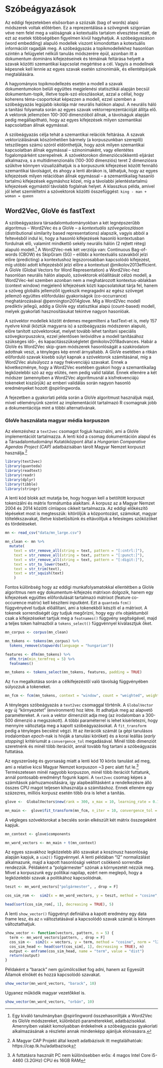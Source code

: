 # Szóbeágyazások

Az eddigi fejezetekben elsősorban a szózsák (bag of words) alapú módszerek voltak előtérben. Ez a reprezentálása a szövegnek szigorúan véve nem felel meg a valóságnak a kotextuális tartalom elvesztése miatt, de ezt az esetek többségében figyelmen kívül hagyhatjuk. A szóbeágyazáson (word embedding) alapuló modellek viszont kimondottan a kotextuális információt ragadják meg. A szóbeágyazás a topikmodellekhez hasonlóan szintén a felügyelet nélküli tanulás módszerére épül, azonban itt a dokumentum domináns kifejezéseinek és témáinak feltárása helyett a szavak közötti szemantikai kapcsolat megértése a cél. Vagyis a modellnek képesnek kell lennie az egyes szavak esetén szinonimáik, és ellentétpárjaik megtalálására.

A hagyományos topikmodellezés esetén a modell a szavak dokumentumokon belüli együttes megjelenési statisztikái alapján becsül dokumentum-topik, illetve topik-szó eloszlásokat, azzal a céllal, hogy koherens téma-csoportokat képezzen a modell, ezzel szemben a szóbeágyazás legújabb iskolája már neurális halókon alapul. A neurális háló a tanítási folyamata során az egyes szavak vektorreprezentációját állítja elő. A vektorok jellemzően 100-300 dimenzióból állnak, a távolságuk alapján pedig megállapítható, hogy az egyes kifejezések milyen szemantikai kapcsolatban állnak egymással.

A szóbeágyazás célja tehát a szemantikai relációk feltárása. A szavak vektorizálásának köszönhetően bármely (a korpuszunkban szereplő) tetszőleges számú szóról eldönthetjük, hogy azok milyen szemantikai kapcsolatban állnak egymással -- szinonimaként, vagy ellentétes fogalompárként szerepelnek. A szóvektorokon dimenziócsökkentő eljárást alkalmazva, s a multidimenzionális (100-300 dimenziós) teret 2 dimenziósra szűkítve könnyen vizualizálhatjuk is a korpuszunk kifejezései között fennálló szemantikai távolságot, és ahogy a lenti ábrákon is, láthatjuk, hogy az egyes kifejezések milyen relációban állnak egymással -- a szemantikailag hasanló tartalmú kifejezések egymáshoz közel, míg a távolabbi jelentéstartalmú kifejezések egymástól távolabb foglalnak helyet. A klasszkus példa, amivel jól lehet szemléltetni a szóvektorok közötti összefüggést: `king - man + woman = queen`

## Word2Vec, GloVe és fastText

A szóbeágyazásra társadalomtudományokban a két legnépszerűbb algoritmus -- Word2Vec és a GloVe -- a *kontextuális szövegeloszláson* (distributional similarity based representations) alapszik, vagyis abból a feltevésből indul ki, hogy a hasonló kifejezések hasonló kontextusban fordulnak elő, valamint mindkettő sekély neurális hálón (2 rejtett réteg) alapuló modell.[^szobeagyazas-1] A Word2Vec-nek két verziója van: Continuous Bag-of-words (CBOW) és SkipGram (SG) -- előbbi a kontextuális szavakból jelzi előre (predicting) a kontextushoz legszorosabban kapcsolódó kifejezést, míg utóbbi adott kifejezésből jelzi előre a kontextust @mikolov2013efficient. A GloVe (Global Vectors for Word Representation) a Word2Vec-hez hasonlóan neurális hálón alapuló, szóvektorok előállítását célzó modell, a Word2Vec-kel szemben azonban nem a meghatározott kontextus-ablakban (context window) megjelenő kifejezések közti kapcsolatokat tárja fel, hanem a szöveg globális jellemzőit igyekszik megragadni az egész szöveget jellemző együttes előfordulási gyakoriságok (co-occurrance) meghatározásával @pennington2014glove. Míg a Word2Vec modell prediktív jellegű, addig a GloVe egy statisztikai alapú (count-based) modell, melyek gyakorlati hasznosításukat tekintve nagyon hasonlóak.

[^szobeagyazas-1]: Egy kíváló tanulmányban @spirlingword összehasonlítják a Word2Vec és GloVe módszereket, különbözö paraméterekkel, adatbázisokkal. Amennyiben valakit komolyabban érdekelnek a szóbeágyazás gyakorlati alkalmazásának a részletei annak mindenképp ajánljuk elolvasásra.

A szóvektor modellek között érdemes megemlíteni a fastText-et is, mely 157 nyelvre kínál (köztük magyarra is) a szóbeágyazás módszeren alapuló, előre tanított szóvektorokat, melyet tovább lehet tanítani speciális szövegkorpuszokra, ezzel jelentősen lerövidítve a modell tanításához szükséges idő-, és kapacitásszükségletet @mikolov2018advances. Habár a GloVe és Word2Vec skip-gram módszerek hasonlóságát a szakirodalom adottnak veszi, a tényleges kép ennél árnyaltabb. A GloVe esetében a ritkán előforduló szavak kisebb súlyt kapnak a szóvektorok számításánal, míg a Word2Vec alulsúlyozz a nagy frekvenciájú szavakat. Ennek a következménye, hogy a Word2Vec esetében gyakori hogy a szemantikailag legközelebbi szó az egy elütés, nem pedig valid találat. Ennek ellenére a két módszer (amennyiben a Word2Vec algoritmusnál a kisfrekvenciájú tokeneket kiszűrjük) az emberi validálás során nagyon hasonló eredményeket hozott @spirlingworda.

A fejezetben a gyakorlati példa során a GloVe algoritmust használjuk majd, mivel véleményünk szerint az implementációt tartalmazó R csomagnak jobb a dokumentációja mint a többi alternatívának.

### GloVe használata magyar média korpuszon

Az elemzéshez a `text2vec` csomagot fogjuk használni, ami a GloVe implementációt tartalmazza. A lenti kód a csomag dokumentáción alapul és a Társadalomtudományi Kutatóközpont által a *Hungarian Comparative Agendas Project (CAP)* adatbázisában tárolt Magyar Nemzet korpuszt használja.[^cap-link]

[^cap-link]: A Magyar CAP Projekt által kezelt adatbázisok itt megtalálhatóak: https://cap.tk.hu/adatbazisok


```r
library(text2vec)
library(quanteda)
library(readtext)
library(readr)
library(dplyr)
library(tibble)
library(stringr)
```

A lenti kód blokk azt mutatja be, hogy hogyan kell a betöltött korpuszt tokenizálni és mátrix formátumba alakítani. A korpusz az a Magyar Nemzet 2004 és 2014 közötti címlapos cikkeit tartalmazza. Az eddigi előkészítő lépéseket most is megtesszük: kitöröljük a központozást, számokat, magyar töltelékszavakat, illetve kisbetűsítünk és eltávolítjuk a felesleges szóközöket és tördeléseket.

```r
mn <- read_csv("data/mn_large.csv")

mn_clean <- mn %>% 
  mutate(
    text = str_remove_all(string = text, pattern = "[:cntrl:]"),
    text = str_remove_all(string = text, pattern = "[:punct:]"),
    text = str_remove_all(string = text, pattern = "[:digit:]"),
    text = str_to_lower(text),
    text = str_trim(text),
    text = str_squish(text)
    )
```


Fontos különbség hogy az eddigi munkafolyamatokkal ellentétben a GloVe algoritmus nem egy dokumentum-kifejezés mátrixon dolgozik, hanem egy kifejezések együttes előfordulását tartalmazó mátrixot (feature co-occurence matrix) kell készíteni inputként. Ezt a `quanteda` `fcm()` függvényével tudjuk előállítani, ami a tokenekből készíti el a mátrixot. A tokenek sorrendiségét úgy tudjuk megőrízni, hogy egy `dfm` objektumból csak a kifejezéseket tartjuk meg a `featnames()` függvény segítségével, majd a teljes token halmazból a `tokens_select()` függvénnyel kiválasztjuk őket.

```r
mn_corpus <- corpus(mn_clean)

mn_tokens <- tokens(mn_corpus) %>% 
  tokens_remove(stopwords(language = "hungarian"))

features <- dfm(mn_tokens) %>% 
  dfm_trim(min_termfreq = 5) %>% 
  featnames()

mn_tokens <- tokens_select(mn_tokens, features, padding = TRUE)

```


Az `fcm` megalkotása során a célkifejezéstől való távolság függvényében súlyozzuk a tokeneket.

```r
mn_fcm <- fcm(mn_tokens, context = "window", count = "weighted", weights = 1 / (1:5), tri = TRUE)
```

A tényleges szóbeágyazás a `text2vec` csomaggal történik. A `GlobalVector` egy új "környezetet" (environment) hoz létre. Itt adhatjuk meg az alapvető paramétereket. A `rank` a vektor dimenziót adja meg (az irodalomban a 300-500 dimenzió a megszokott). A többi paraméterrel is lehet kísérletezni, hogy mennyire változtatja meg a kapott szóbeágyazásokat. A `fit_transform` pedig a tényleges becslést végzi. Itt az iterációk számát (a gépi tanulásos irodalomban *epoch*-nak is hívják a tanulási köröket) és a korai leállás (*early stopping*) kritériumát a `convergence_tol` megadásával. Minél több dimenziót szeretnénk és minél több iterációt, annál tovább fog tartani a szóbeágyazás futtatása. 

Az egyszerűség és gyorsaság miatt a lenti kód 10 körös tanulást ad meg, ami a relatíve kicsi Magyar Nemzet korpuszon ~3 perc alatt fut le.[^config] Természetesen minél nagyobb korpuszon, minél több iterációt futtatunk, annál pontosabb eredményt fogunk kapni. A `text2vec` csomag képes a számítások párhuzamosítására, így alapbeállításként a rendelkezésre álló összes CPU magot teljesen kihasználja a számításhoz. Ennek ellenére egy százezres, milliós korpusz esetén több óra is lehet a tanítás.

[^config]: A futtatásra használt PC nem különösebben erős: 4 magos Intel Core i5-4460 (3.2GHz) CPU és 16GB RAM 

```r
glove <-  GlobalVectors$new(rank = 300, x_max = 10, learning_rate = 0.1)

mn_main <-  glove$fit_transform(mn_fcm, n_iter = 10, convergence_tol = 0.01)
```

A végleges szóvektorokat a becslés során elkészült két mátrix összegeként kapjuk.

```r
mn_context <- glove$components

mn_word_vectors <- mn_main + t(mn_context)
```


Az egyes szavakhoz legközelebb álló szavakat a koszinusz hasonlóság alapján kapjuk, a `sim2()` függvénnyel. A lenti példában "l2" normalizálást alkalmazunk, majd a kapott hasonlósági vektort csökkenő sorrendbe rendezzük. Példaként a "polgármester" szónak a környezetét nézzük meg. Mivel a korpuszunk egy politikai napilap, ezért nem meglepő, hogy a legközelebbi szavak a politikához kapcsolódnak. 

```r
teszt <- mn_word_vectors["polgármester", , drop = F]

cos_sim_rom <-  sim2(x = mn_word_vectors, y = teszt, method = "cosine", norm = "l2")

head(sort(cos_sim_rom[, 1], decreasing = TRUE), 5)
```

A lenti `show_vector()` függvényt definiálva a kapott eredmény egy data frame lesz, és az `n` változtatásával a kapcsolódó szavak számát is könnyen változtathatjuk.

```r
show_vector <- function(vectors, pattern, n = 5) {
  term <- mn_word_vectors[pattern, , drop = F]
  cos_sim <-  sim2(x = vectors, y = term, method = "cosine", norm = "l2")
  cos_sim_head <- head(sort(cos_sim[, 1], decreasing = TRUE), n)
  output <- enframe(cos_sim_head, name = "term", value = "dist")
  return(output)
}
```


Példaként a "barack" nem gyümölcsöket fog adni, hanem az Egyesült Államok elnökét és hozzá kapcsolódó szavakat.

```r
show_vector(mn_word_vectors, "barack", 10)
```


Ugyanez működik magyar vezetőkkel is.

```r
show_vector(mn_word_vectors, "orbán", 10)
```

